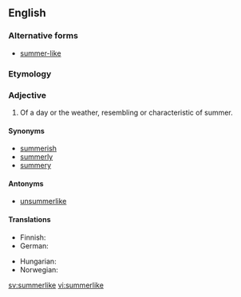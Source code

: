 ==English==

===Alternative forms===
* [[summer-like]]

===Etymology===
{{suffix|summer|like}}

===Adjective===
{{en-adj}}

# Of a day or the weather, resembling or characteristic of summer.

====Synonyms====
* [[summerish]]
* [[summerly]]
* [[summery]]

====Antonyms====
* [[unsummerlike]]

====Translations====
{{trans-top|of a day or the weather, resembling or characteristic of summer.}}
* Finnish: {{t-|fi|kesäinen}}
* German: {{t-|de|sommerlich}}
{{trans-mid}}
* Hungarian: {{t|hu|nyárias}}
* Norwegian: {{t|no|sommerlig}}
{{trans-bottom}}

[[sv:summerlike]]
[[vi:summerlike]]